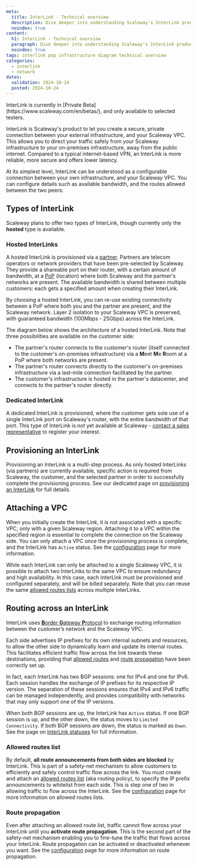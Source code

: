 ```yaml
---
meta:
  title: InterLink - Technical overview
  description: Dive deeper into understanding Scaleway's InterLink product, with technical diagrams, explanations and more.
  noindex: true
content:
  h1: InterLink - Technical overview
  paragraph: Dive deeper into understanding Scaleway's InterLink product, with technical diagrams, explanations and more.
  noindex: true
tags: interlink pop infrastructure diagram technical overview
categories: 
  - interlink
  - network
dates:
  validation: 2024-10-24
  posted: 2024-10-24
---
```


<Message type="important">
InterLink is currently in [Private Beta](https://www.scaleway.com/en/betas/), and only available to selected testers.
</Message>

InterLink is Scaleway's product to let you create a secure, private connection between your external infrastructure, and your Scaleway VPC. This allows you to direct your traffic safely from your Scaleway infrastructure to your on-premises infrastructure, away from the public internet. Compared to a typical internet-based VPN, an InterLink is more reliable, more secure and offers lower latency.

At its simplest level, InterLink can be understood as a configurable connection between your own infrastructure, and your Scaleway VPC. You can configure details such as available bandwidth, and the routes allowed between the two peers:

<Lightbox src="scaleway-interlink-diag-simple.webp" alt="A diagram shows how a Scaleway VPC, to the left, can be attached to an InterLink, which then connects to external customer infrastructure." />

## Types of InterLink

Scaleway plans to offer two types of InterLink, though currently only the **hosted** type is available.

### Hosted InterLinks

A hosted InterLink is provisioned via a [partner](/network/interlink/concepts/#partner). Partners are telecom operators or network providers that have been pre-selected by Scaleway. They provide a shareable port on their router, with a certain amount of bandwidth, at a [PoP](/network/interlink/concepts/#location) (location) where both Scaleway and the partner's networks are present. The available bandwidth is shared between multiple customers: each gets a specified amount when creating their InterLink.

By choosing a hosted InterLink, you can re-use existing connectivity between a PoP where both you and the partner are present, and the Scaleway network. Layer 2 isolation to your Scaleway VPC is preserved, with guaranteed bandwidth (100Mbps - 25Gbps) across the InterLink.

The diagram below shows the architecture of a hosted InterLink. Note that three possibilities are available on the customer side:
- The partner's router connects to the customer's router (itself connected to the customer's on-premises infrastructure) via a **M**eet **M**e **R**oom at a PoP where both networks are present.
- The partner's router connects directly to the customer's on-premises infrastructure via a last-mile connection facilitated by the partner.
- The customer's infrastructure is hosted in the partner's datacenter, and connects to the partner's router directly.

<Lightbox src="scaleway-interlink-diag-tech.webp" alt="Diagram of Scaleway’s network architecture for connecting customer infrastructure via a partner using a hosted InterLink. On the left, Scaleway’s PAR region includes a VPC with an InterLink and vRouter connected to the PAR backbone. This links to a Point of Presence (PoP) in Paris (TH2), where both Scaleway and partner routers are located. The partner’s infrastructure connects the Paris PoP to a customer or partner PoP, such as in Marseille. The customer PoP has a partner router and a customer router connected through an MMR (Meet-Me Room). The setup supports either on-premises customer infrastructure via last-mile connection or hosted customer infrastructure in the partner’s data center" />

### Dedicated InterLink

A dedicated InterLink is provisioned, where the customer gets sole use of a single InterLink port on Scaleway's router, with the entire bandwidth of that port. This type of InterLink is not yet available at Scaleway - [contact a sales representative](https://www.scaleway.com/en/contact-sales/) to register your interest.

## Provisioning an InterLink

Provisioning an InterLink is a multi-step process. As only hosted InterLinks (via partners) are currently available, specific action is required from Scaleway, the customer, and the selected partner in order to successfully complete the provisioning process. See our dedicated page on [provisioning an InterLink](/network/interlink/reference-content/provisioning/) for full details.

## Attaching a VPC

When you initially create the InterLink, it is not associated with a specific VPC, only with a given Scaleway region. Attaching it to a VPC within the specified region is essential to complete the connection on the Scaleway side. You can only attach a VPC once the provisioning process is complete, and the InterLink has `Active` status. See the [configuration](/network/interlink/reference-content/configuring/) page for more information.

While each InterLink can only be attached to a single Scaleway VPC, it is possible to attach two InterLinks to the same VPC to ensure redundancy and high availability. In this case, each InterLink must be provisioned and configured separately, and will be billed separately. Note that you can reuse the same [allowed routes lists](#allowed-routes-list) across multiple InterLinks.

## Routing across an InterLink

InterLink uses [**B**order **G**ateway **P**rotocol](https://en.wikipedia.org/wiki/Border_Gateway_Protocol) to exchange routing information between the customer’s network and the Scaleway VPC. 

Each side advertises IP prefixes for its own internal subnets and resources, to allow the other side to dynamically learn and update its internal routes. This facilitates efficient traffic flow across the link towards these destinations, providing that [allowed routes](#allowed-routes-list) and [route propagation](#route-propagation) have been correctly set up.

In fact, each InterLink has two BGP sessions: one for IPv4 and one for IPv6. Each session handles the exchange of IP prefixes for its respective IP version. The separation of these sessions ensures that IPv4 and IPv6 traffic can be managed independently, and provides compatibility with networks that may only support one of the IP versions. 

When both BGP sessions are up, the InterLink has `Active` status. If one BGP session is up, and the other down, the status moves to `Limited Connectivity`. If both BGP sessions are down, the status is marked as `Down`. See the page on [InterLink statuses](/network/interlink/reference-content/statuses) for full information.

### Allowed routes list

By default, **all route announcements from both sides are blocked** by InterLink. This is part of a safety-net mechanism to allow customers to efficiently and safely control traffic flow across the link. You must create and attach an [allowed routes list](/network/interlink/concepts/#allowed-routes-list) (aka routing policy), to specify the IP prefix announcements to whitelist from each side. This is step one of two in allowing traffic to flow across the InterLink. See the [configuration](/network/interlink/reference-content/configuring/) page for more information on allowed routes lists. 

### Route propagation

Even after attaching an allowed route list, traffic cannot flow across your InterLink until you **activate route propagation**. This is the second part of the safety-net mechanism enabling you to fine-tune the traffic that flows across your InterLink. Route propagation can be activated or deactivated whenever you want. See the [configuration](/network/interlink/reference-content/configuring/) page for more information on route propagation. 
